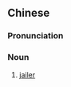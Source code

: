 {{also|狱卒}}
==Chinese==
{{zh-forms|s=狱卒}}

===Pronunciation===
{{zh-pron
|m=yùzú
|mn=ga̍k-chut
|cat=n
}}

===Noun===
{{zh-noun}}

# {{lb|zh|literary}} [[jailer]]